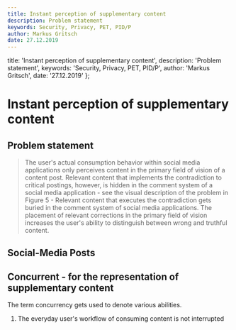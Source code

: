 ```yaml
---
title: Instant perception of supplementary content
description: Problem statement
keywords: Security, Privacy, PET, PID/P
author: Markus Gritsch
date: 27.12.2019
---
```


  title: 'Instant perception of supplementary content',
  description: 'Problem statement',
  keywords: 'Security, Privacy, PET, PID/P',
  author: 'Markus Gritsch',
  date: '27.12.2019'
};


# Instant perception of supplementary content

## Problem statement

> The user's actual consumption behavior within social media applications only
> perceives content in the primary field of vision of a content post. Relevant
> content that implements the contradiction to critical postings, however, is
> hidden in the comment system of a social media application - see the visual
> description of the problem in Figure 5 - Relevant content that executes the
> contradiction gets buried in the comment system of social media applications.
> The placement of relevant corrections in the primary field of vision increases
> the user's ability to distinguish between wrong and truthful content.

## Social-Media Posts

<Demonstrator />

## Concurrent - for the representation of supplementary content

The term concurrency gets used to denote various abilities.

1. The everyday user's workflow of consuming content is not interrupted
